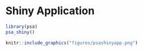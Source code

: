 # Shiny Application

```r
library(psa)
psa_shiny()
```

```r
knitr::include_graphics("figures/psashinyapp.png")
```
